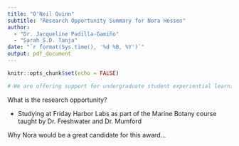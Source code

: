 ```yaml
---
title: "O'Neil Quinn"
subtitle: "Research Opportunity Summary for Nora Hessen"
author:
  - "Dr. Jacqueline Padilla-Gamiño"
  - "Sarah S.D. Tanja"
date: "`r format(Sys.time(), '%d %B, %Y')`"  
output: pdf_document
---
```


```r
knitr::opts_chunk$set(echo = FALSE)
```

```r
# We are offering support for undergraduate student experiential learning opportunities. These experiences could include, but are not limited to, efforts focusing on field work in the Puget Sound Region. Awards will be in the amount of $1000 and will be distributed directly to the student no later than June 01, 2023. Funds could be used at their discretion to support experiential learning opportunities. To apply for funding, faculty should provide a brief summary of the research opportunity including the educational benefit for a student, as well as an explanation of why you feel a given student would be a great candidate for this award. The application should be no longer than two pages and uploaded as a PDF below
```

What is the research opportunity?

- Studying at Friday Harbor Labs as part of the Marine Botany course taught by Dr. Freshwater and Dr. Mumford


Why Nora would be a great candidate for this award...


